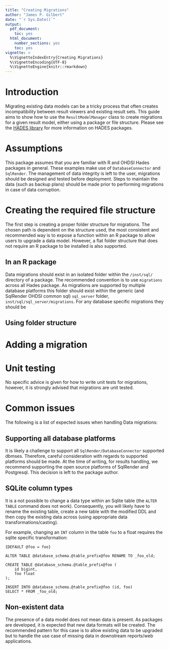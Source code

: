 ```yaml
---
title: "Creating Migrations"
author: "James P. Gilbert"
date: "`r Sys.Date()`"
output:
  pdf_document:
    toc: yes
  html_document:
    number_sections: yes
    toc: yes
vignette: >
  %\VignetteIndexEntry{Creating Migrations}
  %\VignetteEncoding{UTF-8}
  %\VignetteEngine{knitr::rmarkdown}
---
```


# Introduction
Migrating existing data models can be a tricky process that often creates incompatibility between result viewers and
existing result sets.
This guide aims to show how to use the `ResultModelManager` class to create migrations for a given result model,
either using a package or file structure.
Please see the [HADES library](https://ohdsi.github.io/hades) for more information on HADES packages.

# Assumptions
This package assumes that you are familiar with R and OHDSI Hades packages in general.
These examples make use of `DatabaseConnector` and `SqlRender`.
The management of data integrity is left to the user, migrations should be designed and tested before deployment.
Steps to maintain the data (such as backup plans) should be made prior to performing migrations in case of data
corruption.

# Creating the required file structure
The first step is creating a proper folder structure for migrations.
The chosen path is dependent on the structure used, the most consistent and recommended way is to expose a function
within an R package to allow users to upgrade a data model.
However, a flat folder structure that does not require an R package to be installed is also supported.

## In an R package
Data migrations should exist in an isolated folder within the `/inst/sql/` directory of a package.
The recommended convention is to use `migrations` across all Hades package.
As migrations are supported by multiple database platforms this folder should exist within the generic
(and SqlRender OHDSI common sql) `sql_server` folder, `inst/sql/sql_server/migrations`.
For any database specific migrations they should be

## Using folder structure


# Adding a migration


# Unit testing
No specific advice is given for how to write unit tests for migrations, however, it is strongly advised that migrations
are unit tested.

# Common issues
The following is a list of expected issues when handling Data migrations:

## Supporting all database platforms
It is likely a challenge to support all `SqlRender/DatabaseConnector` supported dbmses.
Therefore, careful consideration with regards to supported platforms should be made.
At the time of writing, for results handling, we recommend supporting the open source platforms of SqlRender and
Postgresql.
This decision is left to the package author.

## SQLite column types
It is a not possible to change a data type within an Sqlite table (the `ALTER TABLE` command does not work).
Consequently, you will likely have to rename the existing table, create a new table with the modified DDL and then
copy the existing data across (using appropriate data transformations/casting).

For example, changing an `INT` column in the table `foo` to a float requires the sqlite specific transformation:

```sqlite-sql
{DEFAULT @foo = foo}

ALTER TABLE @database_schema.@table_prefix@foo RENAME TO _foo_old;

CREATE TABLE @database_schema.@table_prefix@foo (
    id bigint,
    foo float
);

INSERT INTO @database_schema.@table_prefix@foo (id, foo)
SELECT * FROM _foo_old;
```

## Non-existent data
The presence of a data model does not mean data is present.
As packages are developed, it is expected that new data formats will be created.
The recommended pattern for this case is to allow existing data to be upgraded but to handle the use case of missing
data in downstream reports/web applications.